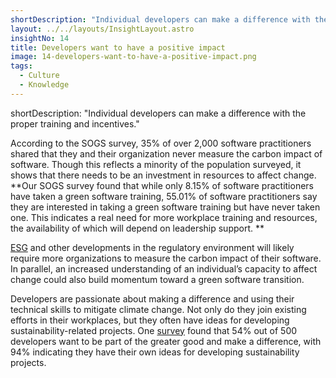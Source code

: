 ```yaml
---
shortDescription: "Individual developers can make a difference with the proper training and incentives."
layout: ../../layouts/InsightLayout.astro
insightNo: 14
title: Developers want to have a positive impact
image: 14-developers-want-to-have-a-positive-impact.png
tags:
  - Culture
  - Knowledge
---
```

shortDescription: "Individual developers can make a difference with the proper training and incentives."

According to the SOGS survey, 35% of over 2,000 software practitioners shared that they and their organization never measure the carbon impact of software. Though this reflects a minority of the population surveyed, it shows that there needs to be an investment in resources to affect change. **Our SOGS survey found that while only 8.15% of software practitioners have taken a green software training, 55.01% of software practitioners say they are interested in taking a green software training but have never taken one. This indicates a real need for more workplace training and resources, the availability of which will depend on leadership support. **

[ESG](https://hbr.org/2022/12/2022-a-tumultuous-year-in-esg-and-sustainability) and other developments in the regulatory environment will likely require more organizations to measure the carbon impact of their software. In parallel, an increased understanding of an individual’s capacity to affect change could also build momentum toward a green software transition.

Developers are passionate about making a difference and using their technical skills to mitigate climate change. Not only do they join existing efforts in their workplaces, but they often have ideas for developing sustainability-related projects. One [survey](https://www.computerweekly.com/blog/Green-Tech/The-rise-of-the-green-software-developer) found that 54% out of 500 developers want to be part of the greater good and make a difference, with 94% indicating they have their own ideas for developing sustainability projects.